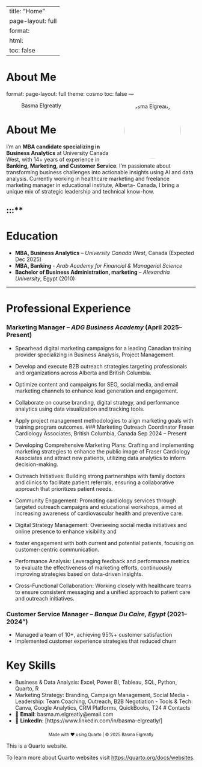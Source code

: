 

---
title: "Home"
page-layout: full
format:
  html:
    toc: false
---

# About Me

format:
page-layout: full
theme: cosmo
toc: false
---

![Basma Elgreatly](headshot.jpg){width=150px style="border-radius: 75px; float: right; margin-left: 20px;"} 

# About Me


I’m an **MBA candidate specializing in Business Analytics** at University Canada West, with 14+ years of experience in **Banking, Marketing, and Customer Service**. I’m passionate about transforming business challenges into actionable insights using AI and data analysis. Currently working in healthcare marketing and freelance marketing manager in educational institute, Alberta- Canada, I bring a unique mix of strategic leadership and technical know-how.

:::**
---

# Education

- **MBA, Business Analytics** – *University Canada West*, Canada (Expected Dec 2025) 
- **MBA, Banking ** - *Arab Academy for Financial & Managerial Science* 
- **Bachelor of Business Administration, marketing** – *Alexandria University*, Egypt (2010)

---

# Professional Experience

### Marketing Manager – *ADG Business Academy* (April 2025–Present)  
- Spearhead digital marketing campaigns for a leading Canadian training provider specializing in Business Analysis, Project Management. 
- Develop and execute B2B outreach strategies targeting professionals and organizations across Alberta and British Columbia. 
- Optimize content and campaigns for SEO, social media, and email marketing channels to enhance lead generation and engagement. 
- Collaborate on course branding, digital strategy, and performance analytics using data visualization and tracking tools. 
- Apply project management methodologies to align marketing goals with training program outcomes. 
### Marketing Outreach Coordinator Fraser Cardiology Associates, British Columbia, Canada Sep 2024 – Present 
 
- Developing Comprehensive Marketing Plans: Crafting and implementing marketing strategies to enhance the public image of Fraser Cardiology Associates and attract new patients, utilizing data analytics to inform decision-making. 
- Outreach Initiatives: Building strong partnerships with family doctors and clinics to facilitate patient referrals, ensuring a collaborative approach that prioritizes patient needs. 
- Community Engagement: Promoting cardiology services through targeted outreach campaigns and educational workshops, aimed at increasing awareness of cardiovascular health and preventive care. 
- Digital Strategy Management: Overseeing social media initiatives and online presence to enhance visibility and 
- foster engagement with both current and potential patients, focusing on customer-centric communication. 
- Performance Analysis: Leveraging feedback and performance metrics to evaluate the effectiveness of marketing efforts, continuously improving strategies based on data-driven insights. 
- Cross-Functional Collaboration: Working closely with healthcare teams to ensure consistent messaging and a unified approach to patient care and outreach initiatives. 

### Customer Service Manager – *Banque Du Caire, Egypt* (2021–2024")
- Managed a team of 10+, achieving 95%+ customer satisfaction  
- Implemented customer experience strategies that reduced churn

# Key Skills
- Business & Data Analysis: Excel, Power BI, Tableau, SQL, Python, Quarto, R
- Marketing Strategy: Branding, Campaign Management, Social Media   - Leadership: Team Coaching, Outreach, B2B Negotiation - Tools & Tech: Canva, Google Analytics, CRM Platforms, QuickBooks, T24
# Contacts
- 📧 **Email**: basma.m.elgreatly@email.com  
- 🔗 **LinkedIn**: [https://www.linkedin.com/in/basma-elgreatly/] 

<footer style="font-size: 0.8em; text-align: center; margin-top: 2em;">
Made with ❤️ using Quarto | © 2025 Basma Elgreatly
</footer>

This is a Quarto website.

To learn more about Quarto websites visit <https://quarto.org/docs/websites>.

